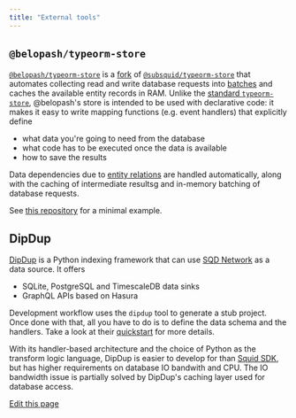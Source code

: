 ```yaml
---
title: "External tools"
---
```


## `@belopash/typeorm-store`[​](#belopashtypeorm-store "Direct link to belopashtypeorm-store")

[`@belopash/typeorm-store`](https://github.com/belopash/squid-typeorm-store) is a [fork](/sdk/resources/persisting-data/overview/#custom-database) of [`@subsquid/typeorm-store`](/sdk/reference/store/typeorm/) that automates collecting read and write database requests into [batches](/sdk/resources/batch-processing/) and caches the available entity records in RAM. Unlike the [standard `typeorm-store`](/sdk/resources/persisting-data/typeorm/), @belopash's store is intended to be used with declarative code: it makes it easy to write mapping functions (e.g. event handlers) that explicitly define

* what data you're going to need from the database
* what code has to be executed once the data is available
* how to save the results

Data dependencies due to [entity relations](/sdk/reference/schema-file/entity-relations/) are handled automatically, along with the caching of intermediate resultsg and in-memory batching of database requests.

See [this repository](https://github.com/subsquid-labs/belopash-typeorm-store-example) for a minimal example.

## DipDup[​](#dipdup "Direct link to DipDup")

[DipDup](https://dipdup.io) is a Python indexing framework that can use [SQD Network](/subsquid-network/) as a data source. It offers

* SQLite, PostgreSQL and TimescaleDB data sinks
* GraphQL APIs based on Hasura

Development workflow uses the `dipdup` tool to generate a stub project. Once done with that, all you have to do is to define the data schema and the handlers. Take a look at their [quickstart](https://dipdup.io/docs/quickstart-evm) for more details.

With its handler-based architecture and the choice of Python as the transform logic language, DipDup is easier to develop for than [Squid SDK](/sdk/), but has higher requirements on database IO bandwith and CPU. The IO bandwidth issue is partially solved by DipDup's caching layer used for database access.

[Edit this page](https://github.com/subsquid/docs/edit/master/docs/external-tools.md)
